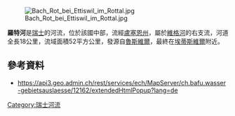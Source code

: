 {{Coord|47.15960|N|8.00196|E|display=title}}
[[Image:Bach_Rot_bei_Ettiswil_im_Rottal.jpg|right]]

'''羅特河'''是[[瑞士|瑞士]]的河流，位於該國中部，流經[[盧塞恩州|盧塞恩州]]，屬於[[維格河_(阿勒河支流)|維格河]]的右支流，河道全長18公里，流域面積52平方公里，發源自[[魯斯維爾|魯斯維爾]]，最終在[[埃蒂斯維爾|埃蒂斯維爾]]附近。

==參考資料==
* https://api3.geo.admin.ch/rest/services/ech/MapServer/ch.bafu.wasser-gebietsauslaesse/12162/extendedHtmlPopup?lang=de {{Wayback|url=https://api3.geo.admin.ch/rest/services/ech/MapServer/ch.bafu.wasser-gebietsauslaesse/12162/extendedHtmlPopup?lang=de |date=20160822055722 }}

{{Switzerland-geo-stub}}
[[Category:瑞士河流|Category:瑞士河流]]